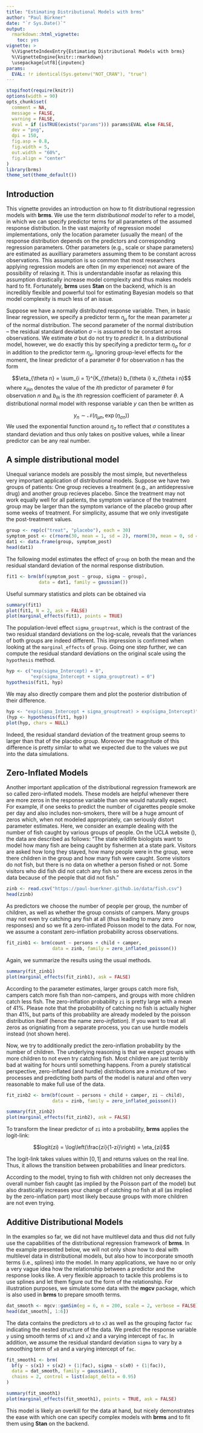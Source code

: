 ```yaml
---
title: "Estimating Distributional Models with brms"
author: "Paul Bürkner"
date: "`r Sys.Date()`"
output: 
  rmarkdown::html_vignette:
    toc: yes
vignette: >
  %\VignetteIndexEntry{Estimating Distributional Models with brms}
  %\VignetteEngine{knitr::rmarkdown}
  \usepackage[utf8]{inputenc}
params:
  EVAL: !r identical(Sys.getenv("NOT_CRAN"), "true")
---
```


```r
stopifnot(require(knitr))
options(width = 90)
opts_chunk$set(
  comment = NA,
  message = FALSE,
  warning = FALSE,
  eval = if (isTRUE(exists("params"))) params$EVAL else FALSE,
  dev = "png",
  dpi = 150,
  fig.asp = 0.8,
  fig.width = 5,
  out.width = "60%",
  fig.align = "center"
)
library(brms)
theme_set(theme_default())
```

## Introduction

This vignette provides an introduction on how to fit distributional regression models with **brms**. We use the term *distributional model* to refer to a model, in which we can specify predictor terms for all parameters of the assumed response distribution. In the vast majority of regression model implementations, only the location parameter (usually the mean) of the response distribution depends on the predictors and corresponding regression parameters. Other parameters (e.g., scale or shape parameters) are estimated as auxilliary parameters assuming them to be constant across observations. This assumption is so common that most researchers applying regression models are often (in my experience) not aware of the possibility of relaxing it. This is understandable insofar as relaxing this assumption drastically increase model complexity and thus makes models hard to fit. Fortunately, **brms** uses **Stan** on the backend, which is an incredibly flexible and powerful tool for estimating Bayesian models so that model complexity is much less of an issue.

Suppose we have a normally distributed response variable. Then, in basic linear regression, we specify a predictor term $\eta_{\mu}$ for the mean parameter $\mu$ of the normal distribution. The second parameter of the normal distribution -- the residual standard deviation $\sigma$ -- is assumed to be constant across observations. We estimate $\sigma$ but do not try to *predict* it. In a distributional model, however, we do exactly this by specifying a predictor term $\eta_{\sigma}$ for $\sigma$ in addition to the predictor term $\eta_{\mu}$. Ignoring group-level effects for the moment, the linear predictor of a parameter $\theta$ for observation $n$ has the form

$$\eta_{\theta n} = \sum_{i = 1}^{K_{\theta}} b_{\theta i} x_{\theta i n}$$
where $x_{\theta i n}$ denotes the value of the $i$th predictor of parameter $\theta$ for observation $n$ and $b_{\theta i}$ is the $i$th regression coefficient of parameter $\theta$. A distributional normal model with response variable $y$ can then be written as

$$y_n \sim \mathcal{N}\left(\eta_{\mu n}, \, \exp(\eta_{\sigma n}) \right)$$
We used the exponential function around $\eta_{\sigma}$ to reflect that $\sigma$ constitutes a standard deviation and thus only takes on positive values, while a linear predictor can be any real number.

## A simple distributional model

Unequal variance models are possibly the most simple, but nevertheless very important application of distributional models. Suppose we have two groups of patients: One group recieves a treatment (e.g., an antidepressive drug) and another group recieves placebo. Since the treatment may not work equally well for all patients, the symptom variance of the treatment group may be larger than the symptom variance of the placebo group after some weeks of treatment. For simplicity, assume that we only investigate the post-treatment values.

```r
group <- rep(c("treat", "placebo"), each = 30)
symptom_post <- c(rnorm(30, mean = 1, sd = 2), rnorm(30, mean = 0, sd = 1))
dat1 <- data.frame(group, symptom_post)
head(dat1)
```

The following model estimates the effect of `group` on both the mean and the residual standard deviation of the normal response distribution.

```r
fit1 <- brm(bf(symptom_post ~ group, sigma ~ group), 
            data = dat1, family = gaussian())
```

Useful summary statistics and plots can be obtained via

```r
summary(fit1)
plot(fit1, N = 2, ask = FALSE)
plot(marginal_effects(fit1), points = TRUE)
```

The population-level effect `sigma_grouptreat`, which is the contrast of the two residual standard deviations on the log-scale, reveals that the variances of both groups are indeed different. This impression is confirmed when looking at the `marginal_effects` of `group`.
Going one step further, we can compute the residual standard deviations on the original scale using the `hypothesis` method.

```r
hyp <- c("exp(sigma_Intercept) = 0",
         "exp(sigma_Intercept + sigma_grouptreat) = 0")
hypothesis(fit1, hyp)
```

We may also directly compare them and plot the posterior distribution of their difference.

```r
hyp <- "exp(sigma_Intercept + sigma_grouptreat) > exp(sigma_Intercept)"
(hyp <- hypothesis(fit1, hyp))
plot(hyp, chars = NULL)
```

Indeed, the residual standard deviation of the treatment group seems to larger than that of the placebo group. Moreover the magnitude of this difference is pretty similar to what we expected due to the values we put into the data simulations.

## Zero-Inflated Models

Another important application of the distributional regression framework are so called zero-inflated models. These models are helpful whenever there are more zeros in the response variable than one would naturally expect. For example, if one seeks to predict the number of cigarettes people smoke per day and also includes non-smokers, there will be a huge amount of zeros which, when not modeled appropriately, can seriously distort parameter estimates. Here, we consider an example dealing with the number of fish caught by various groups of people. On the UCLA website (\url{https://stats.idre.ucla.edu/stata/dae/zero-inflated-poisson-regression}), the data are described as follows: "The state wildlife biologists want to model how many fish are being caught by fishermen at a state park. Visitors are asked how long they stayed, how many people were in the group, were there children in the group and how many fish were caught. Some visitors do not fish, but there is no data on whether a person fished or not. Some visitors who did fish did not catch any fish so there are excess zeros in the data because of the people that did not fish."

```r
zinb <- read.csv("https://paul-buerkner.github.io/data/fish.csv")
head(zinb)
```

As predictors we choose the number of people per group, the number of children, as well as whether the group consists of campers. Many groups may not even try catching any fish at all (thus leading to many zero responses) and so we fit a zero-inflated Poisson model to the data. For now, we assume a constant zero-inflation probability across observations.

```r
fit_zinb1 <- brm(count ~ persons + child + camper, 
                 data = zinb, family = zero_inflated_poisson())
```

Again, we summarize the results using the usual methods.

```r
summary(fit_zinb1)
plot(marginal_effects(fit_zinb1), ask = FALSE)
```

According to the parameter estimates, larger groups catch more fish, campers catch more fish than non-campers, and groups with more children catch less fish. The zero-inflation probability `zi` is pretty large with a mean of 41%. Please note that the probability of catching no fish is actually higher than 41%, but parts of this probability are already modeled by the poisson distribution itself (hence the name zero-*inflation*). If you want to treat all zeros as origniating from a separate process, you can use hurdle models instead (not shown here). 

Now, we try to additionally predict the zero-inflation probability by the number of children. The underlying reasoning is that we expect groups with more children to not even try catching fish. Most children are just terribly bad at waiting for hours until something happens. From a purely statistical perspective, zero-inflated (and hurdle) distributions are a mixture of two processes and predicting both parts of the model is natural and often very reasonable to make full use of the data.

```r
fit_zinb2 <- brm(bf(count ~ persons + child + camper, zi ~ child), 
                 data = zinb, family = zero_inflated_poisson())
```

```r
summary(fit_zinb2)
plot(marginal_effects(fit_zinb2), ask = FALSE)
```

To transform the linear predictor of `zi` into a probability, **brms** applies the logit-link: 

$$logit(zi) = \log\left(\frac{zi}{1-zi}\right) = \eta_{zi}$$

The logit-link takes values within $[0, 1]$ and returns values on the real line. Thus, it allows the transition between probabilities and linear predictors. 

According to the model, trying to fish with children not only decreases the overall number fish caught (as implied by the Poisson part of the model) but also drastically increases your change of catching no fish at all (as implied by the zero-inflation part) most likely because groups with more children are not even trying.

## Additive Distributional Models

In the examples so far, we did not have multilevel data and thus did not fully use the capabilities of the distributional regression framework of **brms**. In the example presented below, we will not only show how to deal with multilevel data in distributional models, but also how to incorporate smooth terms (i.e., splines) into the model. In many applications, we have no or only a very vague idea how the relationship between a predictor and the response looks like. A very flexible approach to tackle this problems is to use splines and let them figure out the form of the relationship. For illustration purposes, we simulate some data with the **mgcv** package, which is also used in **brms** to prepare smooth terms.

```r
dat_smooth <- mgcv::gamSim(eg = 6, n = 200, scale = 2, verbose = FALSE)
head(dat_smooth[, 1:6])
```

The data contains the predictors `x0` to `x3` as well as the grouping factor `fac` indicating the nested structure of the data. We predict the response variable `y` using smooth terms of `x1` and `x2` and a varying intercept of `fac`. In addition, we assume the residual standard deviation `sigma` to vary by a smoothing term of `x0` and a varying intercept of `fac`.

```r
fit_smooth1 <- brm(
  bf(y ~ s(x1) + s(x2) + (1|fac), sigma ~ s(x0) + (1|fac)),
  data = dat_smooth, family = gaussian(),
  chains = 2, control = list(adapt_delta = 0.95)
)
```

```r
summary(fit_smooth1)
plot(marginal_effects(fit_smooth1), points = TRUE, ask = FALSE)
```

This model is likely an overkill for the data at hand, but nicely demonstrates the ease with which one can specify complex models with **brms** and to fit them using **Stan** on the backend.
